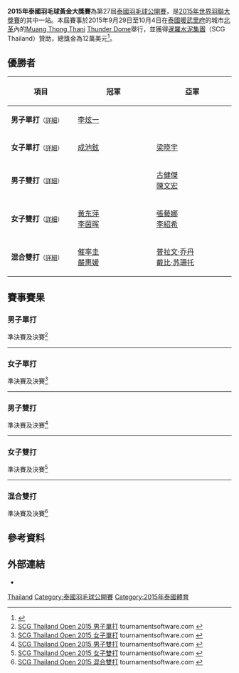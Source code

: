 {{noteTA|G1=Badminton}}
{{infobox badminton event
|name           = 2015年泰國羽毛球黃金大獎賽
|image          = SCG Thailand Open 2015.jpeg
|size           = 
|caption        =
|dates          = 2015年9月29日－10月4日
|number_edition = 第27屆
|level          = 3A
|prize_money    = 12萬美元
|location       = {{THA}}[[暖武里府|暖武里府]][[北革|北革]]
|venue          = Thunder Dome
|previous       = 2013年泰國羽毛球黃金大獎賽 
|next           = 2016年泰國羽毛球黃金大獎賽
}}
'''2015年泰國羽毛球黃金大獎賽'''為第27屆[[泰國羽毛球公開賽|泰國羽毛球公開賽]]，是[[2015年世界羽聯大獎賽|2015年世界羽聯大獎賽]]的其中一站。本屆賽事於2015年9月29日至10月4日在[[泰國|泰國]][[暖武里府|暖武里府]]的城市[[北革|北革]]內的[[Muang_Thong_Thani|Muang Thong Thani]] [[Thunder_Dome|Thunder Dome]]舉行，並獲得[[暹羅水泥集團|暹羅水泥集團]]（SCG Thailand）贊助，總獎金為12萬美元<ref>{{cite web|title=Invitation - SCG Thailand Open 2015|url=http://www.bwfbadminton.org/file.aspx?id=644505&dl=1|publisher=The Badminton Association of Thailand|accessdate=2015-10-05|archive-date=2015-09-26|archive-url=https://web.archive.org/web/20150926063148/http://www.bwfbadminton.org/file.aspx?id=644505&dl=1|dead-url=no}}{{en}}</ref>。

== 優勝者 ==
{| class=wikitable style="font-size:small"
!width="200"|項目
!width="250"|冠軍
!width="250"|亞軍
|-
|'''男子單打'''<small>（[[#男子單打|詳細]]）</small>
|{{flagicon|KOR}} [[李炫一|李炫一]]
|{{nowrap|{{flagicon|INA}} [[伊赫桑·毛拉纳·穆斯托法|伊赫桑·毛拉纳·穆斯托法]]}}
|-
|'''女子單打'''<small>（[[#女子單打|詳細]]）</small>
|{{flagicon|KOR}} [[成池鉉|成池鉉]]
|{{flagicon|SIN}} [[梁晓宇|梁晓宇]]
|-
|'''男子雙打'''<small>（[[#男子雙打|詳細]]）</small>
|{{nowrap|{{flagicon|INA}} [[瓦赫尤·那亚卡·阿亚·邦卡亚尼拉|瓦赫尤·那亚卡·阿亚·邦卡亚尼拉]]<br/>{{flagicon|INA}} [[阿迪·尤苏夫|阿迪·尤苏夫]]}}
|{{flagicon|MAS}} [[古健傑|古健傑]]<br/>{{flagicon|MAS}} [[陳文宏_(羽毛球運動員)|陳文宏]]
|-
|'''女子雙打'''<small>（[[#女子雙打|詳細]]）</small>
|{{flagicon|CHN}} [[黄东萍|黄东萍]]<br/>{{flagicon|CHN}} [[李茵晖|李茵晖]]
|{{flagicon|KOR}} [[張藝娜|張藝娜]]<br/>{{flagicon|KOR}} [[李紹希|李紹希]]
|-
|'''混合雙打'''<small>（[[#混合雙打|詳細]]）</small>
|{{flagicon|KOR}} [[催率圭|催率圭]]<br/>{{flagicon|KOR}} [[嚴惠媛|嚴惠媛]]
|{{flagicon|INA}} [[普拉文·乔丹|普拉文·乔丹]]<br/>{{flagicon|INA}} [[戴比·苏珊托|戴比·苏珊托]]
|}

== 賽事賽果 ==
=== 男子單打 ===
;準決賽及決賽<ref name="MS">[http://bwf.tournamentsoftware.com/sport/draw.aspx?id=E4857758-9954-4BFC-BBE5-D24113FDE1DC&draw=2 SCG Thailand Open 2015 男子單打] tournamentsoftware.com {{en}}</ref>
{{4TeamBracket-Tennis3-v2
| team-width=200
| RD1-seed1=
| RD1-team1='''{{nowrap|{{flagicon|INA}} [[伊赫桑·毛拉纳·穆斯托法|伊赫桑·毛拉纳·穆斯托法]]}}
| RD1-score1-1='''21
| RD1-score1-2='''21
| RD1-score1-3=
| RD1-seed2=
| RD1-team2={{flagicon|KOR}} [[全奕陳|全奕陳]]
| RD1-score2-1=15
| RD1-score2-2=17
| RD1-score2-3=

| RD1-seed3=4
| RD1-team3='''{{flagicon|KOR}} [[李炫一|李炫一]]
| RD1-score3-1='''21
| RD1-score3-2='''21
| RD1-score3-3=
| RD1-seed4=7
| RD1-team4={{flagicon|INA}} [[狄奥尼修斯·哈永·伦巴卡|狄奥尼修斯·哈永·伦巴卡]]
| RD1-score4-1=17
| RD1-score4-2=13
| RD1-score4-3=

| RD2-seed1=
| RD2-team1={{nowrap|{{flagicon|INA}} [[伊赫桑·毛拉纳·穆斯托法|伊赫桑·毛拉纳·穆斯托法]]}}
| RD2-score1-1=17
| RD2-score1-2='''24
| RD2-score1-3=8
| RD2-seed2=4
| RD2-team2='''{{flagicon|KOR}} [[李炫一|李炫一]]
| RD2-score2-1='''21
| RD2-score2-2=22
| RD2-score2-3='''21
}}
----

=== 女子單打 ===
;準決賽及決賽<ref name="WS">[http://bwf.tournamentsoftware.com/sport/draw.aspx?id=E4857758-9954-4BFC-BBE5-D24113FDE1DC&draw=4 SCG Thailand Open 2015 女子單打] tournamentsoftware.com {{en}}</ref>
{{4TeamBracket-Tennis3-v2
| team-width=200
| RD1-seed1=1
| RD1-team1={{flagicon|THA}} [[拉差诺·因达农|拉差诺·因达农]]
| RD1-score1-1=20
| RD1-score1-2='''21
| RD1-score1-3=17
| RD1-seed2=
| RD1-team2='''{{flagicon|SIN}} [[梁晓宇|梁晓宇]]
| RD1-score2-1='''22
| RD1-score2-2=13
| RD1-score2-3='''21

| RD1-seed3=3
| RD1-team3={{flagicon|CHN}} [[孙瑜_(羽毛球运动员)|孙瑜]]
| RD1-score3-1=10
| RD1-score3-2=18
| RD1-score3-3=
| RD1-seed4=2
| RD1-team4='''{{flagicon|KOR}} [[成池鉉|成池鉉]]
| RD1-score4-1='''21
| RD1-score4-2='''21
| RD1-score4-3=

| RD2-seed1=
| RD2-team1={{flagicon|SIN}} [[梁晓宇|梁晓宇]]
| RD2-score1-1=11
| RD2-score1-2=14
| RD2-score1-3=
| RD2-seed2=2
| RD2-team2='''{{flagicon|KOR}} [[成池鉉|成池鉉]]
| RD2-score2-1='''21
| RD2-score2-2='''21
| RD2-score2-3=
}}
----

=== 男子雙打 ===
;準決賽及決賽<ref name="MD">[http://bwf.tournamentsoftware.com/sport/draw.aspx?id=E4857758-9954-4BFC-BBE5-D24113FDE1DC&draw=6 SCG Thailand Open 2015 男子雙打] tournamentsoftware.com {{en}}</ref>
{{4TeamBracket-Tennis3-v2
| team-width=200
| RD1-seed1=5
| RD1-team1='''{{nowrap|{{flagicon|INA}} [[瓦赫尤·那亚卡·阿亚·邦卡亚尼拉|瓦赫尤·那亚卡·阿亚·邦卡亚尼拉]]<br/> {{flagicon|INA}} [[阿迪·尤苏夫|阿迪·尤苏夫]]}}
| RD1-score1-1='''21
| RD1-score1-2='''21
| RD1-score1-3=
| RD1-seed2=
| RD1-team2={{flagicon|INA}} [[吉德翁·马库斯·费尔纳尔迪|吉德翁·马库斯·费尔纳尔迪]]<br/> {{flagicon|INA}} [[凯文·桑加亚·苏卡穆约|凯文·桑加亚·苏卡穆约]]
| RD1-score2-1=18
| RD1-score2-2=16
| RD1-score2-3=

| RD1-seed3=
| RD1-team3='''{{flagicon|MAS}} [[古健傑|古健傑]]<br/> {{flagicon|MAS}} [[陳文宏_(羽毛球運動員)|陳文宏]]
| RD1-score3-1='''21
| RD1-score3-2=17
| RD1-score3-3='''21
| RD1-seed4=2
| RD1-team4={{flagicon|INA}} [[安加·普拉塔玛|安加·普拉塔玛]]<br/> {{flagicon|INA}} [[里奇·卡兰达·苏华迪|里奇·卡兰达·苏华迪]]
| RD1-score4-1=19
| RD1-score4-2='''21
| RD1-score4-3=16

| RD2-seed1=5
| RD2-team1='''{{nowrap|{{flagicon|INA}} [[瓦赫尤·那亚卡·阿亚·邦卡亚尼拉|瓦赫尤·那亚卡·阿亚·邦卡亚尼拉]]<br/> {{flagicon|INA}} [[阿迪·尤苏夫|阿迪·尤苏夫]]}}
| RD2-score1-1=20
| RD2-score1-2='''23
| RD2-score1-3='''21
| RD2-seed2=
| RD2-team2={{flagicon|MAS}} [[古健傑|古健傑]]<br/> {{flagicon|MAS}} [[陳文宏_(羽毛球運動員)|陳文宏]]
| RD2-score2-1='''22
| RD2-score2-2=21
| RD2-score2-3=16
}}
----

=== 女子雙打 ===
;準決賽及決賽<ref name="WD">[http://bwf.tournamentsoftware.com/sport/draw.aspx?id=E4857758-9954-4BFC-BBE5-D24113FDE1DC&draw=8 SCG Thailand Open 2015 女子雙打] tournamentsoftware.com {{en}}</ref>
{{4TeamBracket-Tennis3-v2
| team-width=200
| RD1-seed1=
| RD1-team1='''{{flagicon|KOR}} [[張藝娜|張藝娜]]<br/> {{flagicon|KOR}} [[李紹希|李紹希]]
| RD1-score1-1='''21
| RD1-score1-2='''21
| RD1-score1-3=
| RD1-seed2=
| RD1-team2={{flagicon|CHN}} [[陈清晨|陈清晨]]<br/> {{flagicon|CHN}} [[贾一凡|贾一凡]]
| RD1-score2-1=10
| RD1-score2-2=12
| RD1-score2-3=

| RD1-seed3=
| RD1-team3='''{{flagicon|CHN}} [[黄东萍|黄东萍]]<br/> {{flagicon|CHN}} [[李茵晖|李茵晖]]
| RD1-score3-1='''21
| RD1-score3-2='''21
| RD1-score3-3=
| RD1-seed4=8
| RD1-team4={{flagicon|KOR}} [[高我羅|高我羅]]<br/> {{flagicon|KOR}} [[柳海媛|柳海媛]]
| RD1-score4-1=16
| RD1-score4-2=14
| RD1-score4-3=

| RD2-seed1=
| RD2-team1={{flagicon|KOR}} [[張藝娜|張藝娜]]<br/> {{flagicon|KOR}} [[李紹希|李紹希]]
| RD2-score1-1='''22
| RD2-score1-2=11
| RD2-score1-3=15
| RD2-seed2=
| RD2-team2='''{{flagicon|CHN}} [[黄东萍|黄东萍]]<br/> {{flagicon|CHN}} [[李茵晖|李茵晖]]
| RD2-score2-1=20
| RD2-score2-2='''21
| RD2-score2-3='''21
}}
----

=== 混合雙打 ===
;準決賽及決賽<ref name="XD">[http://bwf.tournamentsoftware.com/sport/draw.aspx?id=E4857758-9954-4BFC-BBE5-D24113FDE1DC&draw=10 SCG Thailand Open 2015 混合雙打] tournamentsoftware.com {{en}}</ref>
{{4TeamBracket-Tennis3-v2
| team-width=200
| RD1-seed1=1
| RD1-team1={{flagicon|KOR}} [[高成炫|高成炫]]<br/> {{flagicon|KOR}} [[金荷娜_(羽毛球運動員)|金荷娜]]
| RD1-score1-1=16
| RD1-score1-2=16
| RD1-score1-3=
| RD1-seed2=3
| RD1-team2='''{{flagicon|INA}} [[普拉文·乔丹|普拉文·乔丹]]<br/> {{flagicon|INA}} [[戴比·苏珊托|戴比·苏珊托]]
| RD1-score2-1='''21
| RD1-score2-2='''21
| RD1-score2-3=

| RD1-seed3=7
| RD1-team3={{flagicon|CHN}} [[黄凯祥|黄凯祥]]<br/> {{flagicon|CHN}} [[黄东萍|黄东萍]]
| RD1-score3-1=14
| RD1-score3-2=15
| RD1-score3-3=
| RD1-seed4=
| RD1-team4='''{{flagicon|KOR}} [[催率圭|催率圭]]<br/> {{flagicon|KOR}} [[嚴惠媛|嚴惠媛]]
| RD1-score4-1='''21
| RD1-score4-2='''21
| RD1-score4-3=

| RD2-seed1=3
| RD2-team1={{flagicon|INA}} [[普拉文·乔丹|普拉文·乔丹]]<br/> {{flagicon|INA}} [[戴比·苏珊托|戴比·苏珊托]]
| RD2-score1-1=19
| RD2-score1-2='''21
| RD2-score1-3=16
| RD2-seed2=
| RD2-team2='''{{flagicon|KOR}} [[催率圭|催率圭]]<br/> {{flagicon|KOR}} [[嚴惠媛|嚴惠媛]]
| RD2-score2-1='''21
| RD2-score2-2=17
| RD2-score2-3='''21
}}

== 參考資料 ==
{{Reflist}}

== 外部連結 ==
*{{official|http://www.badmintonthai.or.th}}

{{2015年世界羽聯大獎賽}}

[[Category:2015年世界羽聯大獎賽|Thailand]]
[[Category:泰國羽毛球公開賽|Category:泰國羽毛球公開賽]]
[[Category:2015年泰國體育|Category:2015年泰國體育]]